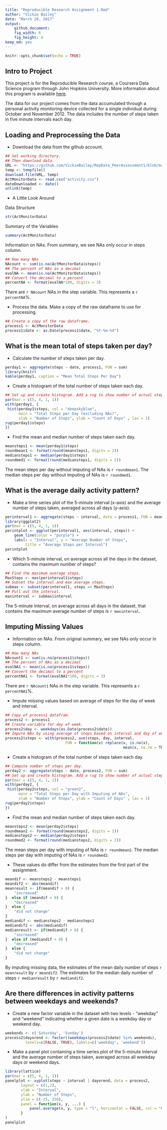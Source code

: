 ---
title: "Reproducible Research Assignment 1.Rmd"
author: "Vickie Bailey"
date: "March 20, 2017"
output:
    github_document:
    fig_width: 6
    fig_height: 4
keep_md: yes
---

```{r setup, include=FALSE}
knitr::opts_chunk$set(echo = TRUE)
```

## Intro to Project
This project is for the Reproducible Research course, a Coursera Data Science 
program through John Hopkins University. More information about this program is
available [here](https://www.coursera.org/specializations/jhu-data-science).

The data for our project comes from the data accumulated through a personal 
activity monitoring device collected for a single individual during October and
November 2012. The data includes the number of steps taken in five minute
intervals each day.

## Loading and Preprocessing the Data
* Download the data from the github account.

```{r Getting the Data}
## Set working directory.
## Then download data.
URL <- "https://github.com/VickieBailey/RepData_PeerAssessment1/blob/master/activity.zip?raw=true"
temp <- tempfile()
download.file(URL, temp)
ActMonitorData <- read.csv("activity.csv")
dateDownloaded <- date()
unlink(temp)
```

* A Little Look Around

Data Structure
```{r Structure of data}
str(ActMonitorData)
```

Summary of the Variables
```{r Summary of Variables}
summary(ActMonitorData)
```

Information on NAs. From summary, we see NAs only occur in steps column.
```{r Information on NAs }
## How many NAs
NAcount <- sum(is.na(ActMonitorData$steps))
## The percent of NAs as a decimal
evalNA <- mean(is.na(ActMonitorData$steps))
## Convert the decimal to a percent
percentNA <- format(evalNA*100, digits = 3)
```
There are `r NAcount` NAs in the step variable.
This represents a `r percentNA`%.

* Process the data. Make a copy of the raw dataframe to use for processing.
```{r New Dataframe and Date Class}
## Create a copy of the raw dataframe.
process1 <- ActMonitorData
process1$date <- as.Date(process1$date, "%Y-%m-%d")
```

## What is the mean total of steps taken per day?

* Calculate the number of steps taken per day.
```{r Steps per day, results = 'asis'}
perday1 <- aggregate(steps ~ date, process1, FUN = sum)
library(knitr)
kable(perday1, caption = "Mean Total Steps Per Day")
```



* Create a histogram of the total number of steps taken each day.
```{r Number of Steps per Day, fig.height = 4}
## Set up and create histogram. Add a rug to show number of actual steps.
par(mar = c(5, 4, 1, 1))
with(perday1, {
 hist(perday1$steps, col = "deepskyblue", 
      main = "Total Steps per Day (excluding NAs)",
      xlab = "Number of Steps", ylab = "Count of Days" , las = 1)
rug(perday1$steps)   
})
```

* Find the mean and median number of steps taken each day.
```{r Mean and Median}
meansteps1 <- mean(perday1$steps)
roundmean1 <- format(round(meansteps1, digits = 2))
mediansteps1 <- median(perday1$steps)
roundmed1 <- format(round(mediansteps1, digits = 2))
```
The mean steps per day without imputing of NAs is `r roundmean1`.
The median steps per day without imputing of NAs is `r roundmed1`.


## What is the average daily activity pattern?
* Make a time series plot of the 5-minute interval (x-axis) and the average 
number of steps taken, averaged across all days (y-axis).
```{r Time Series Plot 1, fig.height = 4}
perinterval1 <- aggregate(steps ~ interval, data = process1, FUN = mean)
library(ggplot2)
par(mar = c(5, 4, 1, 1))
perintplot <- ggplot(perinterval1, aes(interval, steps)) +
    geom_line(color = "purple") +
    labs(x = "Interval", y = "Average Number of Steps",
         title = "Average Steps per Interval")
perintplot
```

* Which 5-minute interval, on average across all the days in the dataset, 
contains the maximum number of steps?
```{r Max Steps Interval}
## Find the maximum average steps.
MaxSteps <- max(perinterval1$steps)
## Subset the interval and max average steps.
submax <- subset(perinterval1, steps == MaxSteps)
## Pull out the interval.
maxinterval <- submax$interval
```
The 5-minute interval, on average across all days in the dataset, that contains 
the maximum average number of steps is `r maxinterval`.


## Imputing Missing Values
* Information on NAs. From original summary, we see NAs only occur in steps column.
```{r Count and Percent of NAs}
## How many NAs
NAcount1 <- sum(is.na(process1$steps))
## The percent of NAs as a decimal
evalNA1 <- mean(is.na(process1$steps))
## Convert the decimal to a percent
percentNA1 <- format(evalNA1*100, digits = 3)
```
There are `r NAcount1` NAs in the step variable.
This represents a `r percentNA1`%.

* Impute missing values based on average of steps for the day of week and interval.
```{r Give values to NAs}
## Copy of process1 datafram.
process2 <- process1
## Create variable for day of week.
process2$day <- weekdays(as.Date(process2$date))
## Impute NAs by using average of steps based on interval and day of week.
process2$steps <- with(process2, ave(steps, day, interval,
                           FUN = function(x) replace(x, is.na(x), 
                                                     mean(x, na.rm = TRUE))))
```

* Create a histogram of the total number of steps taken each day.
```{r Histogram for Imputed Steps per Day, fig.height = 4}
## Compute number of steps per day.
perday2 <- aggregate(steps ~ date, process2, FUN = sum)
## Set up and create histogram. Add a rug to show number of actual steps.
par(mar = c(5, 4, 1, 1))
with(perday2, {
 hist(perday2$steps, col = "green2", 
      main = "Total Steps per Day with Imputing of NAs", 
      xlab = "Number of Steps", ylab = "Count of Days" , las = 1)
rug(perday2$steps)   
})
```

* Find the mean and median number of steps taken each day.
```{r Mean and Median with Imputed NAs}
meansteps2 <- mean(perday2$steps)
roundmean2 <- format(round(meansteps2, digits = 2))
mediansteps2 <- median(perday2$steps)
roundmed2 <- format(round(mediansteps2, digits = 2))
```
The mean steps per day with imputing of NAs is `r roundmean2`.
The median steps per day with imputing of NAs is `r roundmed2`.

* These values do differ from the estimates from the first part of the assignment.
``` {r Impact of Imputing}
meandif <- meansteps2 - meansteps1
meandif2 <- abs(meandif)
meanresult <- if(meandif > 0) {
    "increased"
}  else if (meandif < 0) {
    "decreased"
}  else {
    "did not change"
}
mediandif <- mediansteps2 - mediansteps1
mediandif2 <- abs(mediandif)
medianresult <- if(mediandif > 0) {
    "increased"
}  else if (mediandif < 0) {
    "decreased"
}  else {
    "did not change"
}
```
By imputing missing data, the estimates of the mean daily number of 
steps `r meanresult` by `r meandif2`.
The estimates for the median daily number of steps `r medianresult` by `r mediandif2`.


## Are there differences in activity patterns between weekdays and weekends?
* Create a new factor variable in the dataset with two levels - "weekday" and 
"weekend" indicating whether a given date is a weekday day or weekend day.
``` {r Weekday or Weekend}
weekends <- c('Saturday', 'Sunday')
process2$dayorend <- factor((weekdays(process2$date) %in% weekends), 
         levels=c(FALSE, TRUE), labels=c('weekday', 'weekend'))
```

* Make a panel plot containing a time series plot of the 5-minute interval and 
the average number of steps taken, averaged across all weekday days or weekend days.
``` {r Time Series Plot 2, fig.height = 4}
library(lattice)
par(mar = c(5, 4, 1, 1))
panelplot <- xyplot(steps ~ interval | dayorend, data = process2, 
       layout = c(1,2),
       xlab = "Interval", 
       ylab = "Number of Steps",
       ylim = c(-25, 250),
       panel = function(x, y, ...) {
           panel.average(x, y, type = "l", horizontal = FALSE, col = "blue")
       }
)
panelplot
```

